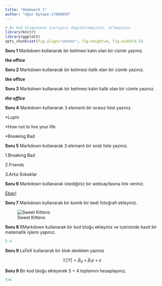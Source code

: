 ---
title: "Homework 1"
author: "Uğur Aytepe-17080059"
---

```{r global_options, include=FALSE}
# Bu kod blogununun icerigini degistirmeyiniz, silmeyiniz.
library(knitr)
library(ggplot2)
opts_chunk$set(fig.align="center", fig.height=4, fig.width=5.5)
```

**Soru 1** Markdown kullanarak bir kelimesi kalın olan bir cümle yazınız.

__the office__

**Soru 2** Markdown kullanarak bir kelimesi italik olan bir cümle yazınız.

**the office**

**Soru 3** Markdown kullanarak bir kelimesi kalın italik olan bir cümle yazınız.

**_the office_**

**Soru 4** Markdown kullanarak 3 elemanlı bir sırasız liste yazınız.

*Lupin

*How not to live your life

*Breaking Bad

**Soru 5** Markdown kullanarak 3 elemanlı bir sıralı liste yazınız.

1.Breaking Bad

2.Friends

3.Arka Sokaklar

**Soru 6** Markdown kullanarak istediğiniz bir websayfasına link veriniz.

[Ebay!](https://www.ebay.co.uk/)

**Soru 7** Markdown kullanarak bir komik bir kedi fotoğrafı ekleyiniz.

![Sweet Kittens](https://upload.wikimedia.org/wikipedia/commons/thumb/8/8f/Cute-kittens-12929201-1600-1200.jpg/1200px-Cute-kittens-12929201-1600-1200.jpg)

**Soru 8** RMarkdown kullanarak bir kod bloğu ekleyiniz ve içerisinde basit bir matematik işlemi yapınız.

```{r}
5-4
```


**Soru 9** LaTeX kullanarak bir blok denklem yazınız

$$
\mathbb{E}[Y] = \beta_0 + \beta_1x +\varepsilon
$$

**Soru 9** Bir kod bloğu ekleyerek 5 + 4 toplamını hesaplayınız.

```{r}
5+4
```


